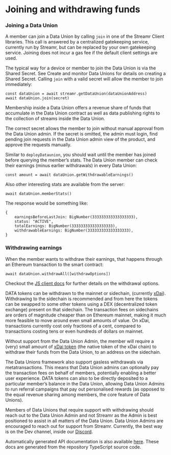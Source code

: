 

# Joining and withdrawing funds

### Joining a Data Union
A member can join a Data Union by calling `join` in one of the <Link to={docsLinks.sdk}>Streamr Client libraries</Link>. This call is answered by a centralized gatekeeping service, currently run by Streamr, but can be replaced by your own gatekeeping service. Joining does not incur a gas fee if the default client settings are used. 

The typical way for a device or member to join the Data Union is via the Shared Secret. See <Link to={docsLinks.createAndMonitor}>Create and monitor Data Unions</Link> for details on creating a Shared Secret. Calling `join` with a valid secret will allow the member to join immediately:

```
const dataUnion = await streamr.getDataUnion(dataUnionAddress)
await dataUnion.join(secret)
```

Membership inside a Data Union offers a revenue share of funds that accumulate in the Data Union contract as well as data publishing rights to the collection of streams inside the Data Union.

The correct secret allows the member to join without manual approval from the Data Union admin. If the secret is omitted, the admin must login, find pending join requests in the Data Union admin view of the product, and approve the requests manually.

Similar to `deployDataunion`, you should wait until the member has joined before querying the member’s stats. The Data Union member can check their earnings (minus earlier withdrawals) in every Data Union:

```
const amount = await dataUnion.getWithdrawableEarnings()
```

Also other interesting stats are available from the server:

```
await dataUnion.memberStats()
```

The response would be something like:

```
{
    earningsBeforeLastJoin: BigNumber(333333333333333333),
    status: "ACTIVE",
    totalEarnings: BigNumber(333333333333333333),
    withdrawableEarnings: BigNumber(333333333333333333),
}
```

### Withdrawing earnings
When the member wants to withdraw their earnings, that happens through an Ethereum transaction to the smart contract:

```
await dataUnion.withdrawAll([withdrawOptions])
```

Checkout the <a href="https://github.com/streamr-dev/streamr-client-javascript#withdraw-options" target="_blank" rel="noopener noreferrer">JS client docs</a> for further details on the withdrawal options.

DATA tokens can be withdrawn to the mainnet or sidechain, (currently <a href="https://www.xdaichain.com" target="_blank" rel="noopener noreferrer">xDai</a>). Withdrawing to the sidechain is recommended and from here the tokens can be swapped to some other tokens using a DEX (decentralized token exchange) present on that sidechain. The transaction fees on sidechains are orders of magnitude cheaper than on Ethereum mainnet, making it much more feasible to move around even small amounts of value. On xDai, transactions currently cost only fractions of a cent, compared to transactions costing tens or even hundreds of dollars on mainnet. 

Without support from the Data Union Admin, the member will require a (very) small amount of <a href="https://www.xdaichain.com/for-users/get-xdai-tokens" target="_blank" rel="noopener noreferrer">xDai token</a> (the native token of the xDai chain) to withdraw their funds from the Data Union, to an address on the sidechain.

The Data Unions framework also support gasless withdrawals via metatransactions. This means that Data Union admins can optionally pay the transaction fees on behalf of members, potentially enabling a better user experience. DATA tokens can also to be directly deposited to a particular member’s balance in the Data Union, allowing Data Union Admins to run referral campaigns that pay out personalised rewards (as opposed to the equal revenue sharing among members, the core feature of Data Unions).

Members of Data Unions that require support with withdrawing should reach out to the Data Union Admin and not Streamr as the Admin is best positioned to assist in all matters of the Data Union. Data Union Admins are encouraged to reach out for support from Streamr. Currently, the best way is on the Dev channel, inside our <a href="https://discord.gg/gZAm8P7hK8" target="_blank" rel="noopener noreferrer">Discord</a>.

Automatically generated API documentation is also available <a href="https://streamr-dev.github.io/streamr-client-javascript" target="_blank" rel="noopener noreferrer">here</a>. These docs are generated from the repository TypeScript source code.
